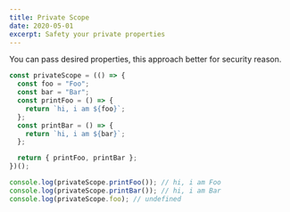 ```yaml
---
title: Private Scope
date: 2020-05-01
excerpt: Safety your private properties
---
```


You can pass desired properties, this approach better for security reason.

```js
const privateScope = (() => {
  const foo = "Foo";
  const bar = "Bar";
  const printFoo = () => {
    return `hi, i am ${foo}`;
  };
  const printBar = () => {
    return `hi, i am ${bar}`;
  };

  return { printFoo, printBar };
})();

console.log(privateScope.printFoo()); // hi, i am Foo
console.log(privateScope.printBar()); // hi, i am Bar
console.log(privateScope.foo); // undefined
```
